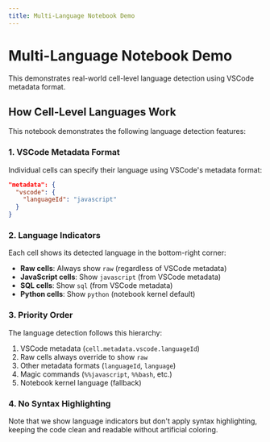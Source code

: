 ```yaml
---
title: Multi-Language Notebook Demo
---
```


# Multi-Language Notebook Demo

This demonstrates real-world cell-level language detection using VSCode metadata format.


<NotebookLoader notebookData={JSON.parse(notebookRaw)} />

## How Cell-Level Languages Work

This notebook demonstrates the following language detection features:

### 1. VSCode Metadata Format
Individual cells can specify their language using VSCode's metadata format:
```json
"metadata": {
  "vscode": {
    "languageId": "javascript"
  }
}
```

### 2. Language Indicators
Each cell shows its detected language in the bottom-right corner:
- **Raw cells**: Always show `raw` (regardless of VSCode metadata)
- **JavaScript cells**: Show `javascript` (from VSCode metadata)
- **SQL cells**: Show `sql` (from VSCode metadata)  
- **Python cells**: Show `python` (notebook kernel default)

### 3. Priority Order
The language detection follows this hierarchy:
1. VSCode metadata (`cell.metadata.vscode.languageId`)
2. Raw cells always override to show `raw`
3. Other metadata formats (`languageId`, `language`)
4. Magic commands (`%%javascript`, `%%bash`, etc.)
5. Notebook kernel language (fallback)

### 4. No Syntax Highlighting
Note that we show language indicators but don't apply syntax highlighting, keeping the code clean and readable without artificial coloring. 